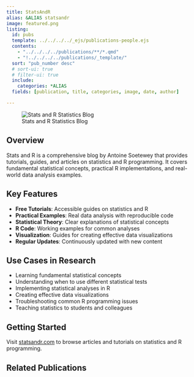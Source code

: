 ```yaml
---
title: StatsAndR
alias: &ALIAS statsandr
image: featured.png
listing:
  id: pubs
  template: ../../../../_ejs/publications-people.ejs 
  contents: 
    - "../../../../publications/**/*.qmd"
    - "!../../../../publications/_template/"
  sort: "pub_number desc"
  # sort-ui: true
  # filter-ui: true
  include:
    categories: *ALIAS
  fields: [publication, title, categories, image, date, author]

---
```


![Stats and R Statistics Blog](featured.png)

## Overview

Stats and R is a comprehensive blog by Antoine Soetewey that provides tutorials, guides, and articles on statistics and R programming. It covers fundamental statistical concepts, practical R implementations, and real-world data analysis examples.

## Key Features

- **Free Tutorials**: Accessible guides on statistics and R
- **Practical Examples**: Real data analysis with reproducible code
- **Statistical Theory**: Clear explanations of statistical concepts
- **R Code**: Working examples for common analyses
- **Visualization**: Guides for creating effective data visualizations
- **Regular Updates**: Continuously updated with new content

## Use Cases in Research

- Learning fundamental statistical concepts
- Understanding when to use different statistical tests
- Implementing statistical analyses in R
- Creating effective data visualizations
- Troubleshooting common R programming issues
- Teaching statistics to students and colleagues

## Getting Started

Visit [statsandr.com](https://www.statsandr.com) to browse articles and tutorials on statistics and R programming.

## Related Publications

:::{#pubs}
:::